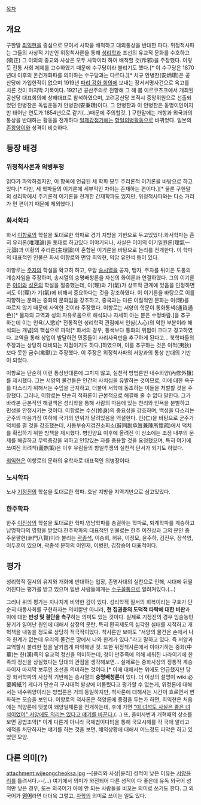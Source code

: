 [[목차]]
== 개요 ==
구한말 [[최익현]]을 중심으로 모여서 사학을 배척하고 대외통상을 반대한 파다. 위정척사파는 그들의 사상적 기반인 위정척사론을 통해 [[성리학]]과 조선의 유교적 문화를 수호하고(衛正) 그 이외의 종교와 사상은 모두 사학이라 하여 배척할 것(斥邪)을 주장했다. 이렇듯 전통 사회 체제를 고수하였기 때문에 수구당이라 불리기도 했다.[* 이 수구당은 1870년대 이후의 온건개화파를 의미하는 수구당과는 다르다.][* 치규 안병찬(安炳瓚)은 공산당에 가입한적이 없으며 1919년 [[파리 강화 회의]]에 보내는 장서서명사건으로 옥고를 치른 것이 마지막 기록이다. 1921년 공산주의로 전향해 그 해 봄 이르쿠츠크에서 개최된 공산당 대표회의에 상해대표로 참석하였으며, 고려공산당 조직시 중앙위원으로 선출되었던 안병찬은 독립운동가 안병찬(安秉瓚)이다. 그 안병찬과 이 안병찬은 동명이인이지만 태어난 연도가 1854년으로 같기(...)때문에 주의할것. ] 구한말에는 개항과 외국과의 통상을 반대하는 활동을 전개하다 [[일제강점기]]에는 [[항일의병활동]]으로 바뀌었다. 일본의 [[존왕양이]]와 성격이 비슷하다. 

== 등장 배경 ==
=== 위정척사론과 의병투쟁 ===
읽다가 파악하겠지만, 이 항목에 언급된 세 학파 모두 주리론적 이기론을 바탕으로 하고 있다.[* 다만, 세 학파들의 이기론에 세부적인 차이는 존재하는 편이다.][* 물론 구한말의 성리학에서 주기론적 이기론을 전개한 간재학파도 있지만, 위정척사파와는 다소 거리가 먼 편이기 때문에 제외했다.]

=== 화서학파 ===
화서 [[이항로]]의 학설을 토대로한 학파로 경기 지방을 기반으로 두고있었다.화서학파는 흔히 유리론(唯理論)을 토대로 하고있다 이야기되나, 사실은 이이의 이기일원론(理氣一元論)과 이황의 주리론(主理論)이 혼합된 이기론을 바탕으로 논리를 전개한다. 이 학파의 대표적인 인물은 화서 이항로와 면암 최익현, 의암 유인석 등이 있다.

이항로는 [[주자]]의 학설을 확고히 하고, 우암 [[송시열]]을 공자, 맹자, 주자를 뒤이은 도통의 계승자임을 주장하며, 송시열의 숭명배청론을 자신의 화이론과 연결하였다. 그의 이기론은 [[이이]]와 [[성혼]]의 학설을 절충했는데, 이(理)와 기(氣)가 상호적 관계에 있음을 인정하면서도 이(理)가 기(氣)에 비해서 중요하다는 것을 강조하였다. 이 이기론을 바탕으로 이를 지향하는 문화는 중화의 문화임을 강조하고, 중국과는 다른 이질적인 문화는 이(理)를 따르지 않기 때문에 사악한 것이라 주장했다. 이항로는 서양의 학문이 통화통색(通貨通色)[* 물자의 교역과 성의 자유로움으로 해석되나 자세히 아는 분은 수정바람.]을 추구하는데 이는 인욕(人慾)[* 전통적인 성리학적 관점에서 인심(人心)의 악한 부분이라 해석되는 개념]의 핵심으로 파악[* 화서의 경우, 통색보다 통화의 위험이 크다고 경고하였다. 교역을 통해 상업이 발달하면 민중들이 사리사욕만을 추구하게 된다고... 북학파들의 주장과는 상당히 대비되는 지점이기도 하다.]하였으며, 이를 추구하는 것은 이적(夷狄)보다 못한 금수(禽獸)고 주장했다. 이 주장은 위정척사파의 서양과의 통상 반대의 기반이 되었다.

이항로는 단순히 이런 통상반대론에 그치지 않고, 실천적 방법론인 내수외양(內修外攘)를 제시했다. 그는 서양의 물건들은 인간의 사치심을 유발하는 것이므로, 이에 대한 욕구를 다스리기 위해서는 수입을 금지하고, 더불어 서학에 동조하는 이들을 처벌할 것을 주장했다. 그러나, 이항로는 단순히 척화론이 근본적으로 해결해 줄 수 없다 말한다. 그가 바라본 근본적인 해결책은 성리학을 통해 사람의 마음에 있는 천리와 인욕을 분별하고 민생을 안정시키는 것이다. 이항로는 수신(修身)의 중요성을 강조하며, 백성을 다스리는 군주의 마음가짐 여하에 국가의 안위가 달려있음을 역설한다. 인(仁)을 바탕으로 군주가 덕치를 펼 것을 강조했는데, 사동부승지겸진소회소(辭同副承旨兼陳所懷疏)에서 덕치를 확립하기 위한 방책을 제시했다. 병인양요 이후에 올려진 이 상소에는 조정 내부의 문제를 해결하고 무력증강을 꾀하고 인망있는 자를 중용할 것을 요청했으며, 특히 여기에 쓰여진 의려책(義旅策)은 이후 유림들의 항일투쟁의 실천적 단서가 되기도 하였다.

[[최익현]]은 이항로의 문하의 유학자로 대표적인 의병장이다.

=== 노사학파 ===
노사 [[기정진]]의 학설을 토대로한 학파. 호남 지방을 지역기반으로 삼고있었다.

=== 한주학파 === 
한주 [[이진상]]의 학설을 토대로한 학파.영남학파를 총결하는 학파로, 퇴계학파를 계승하고 남명학파의 영향을 받았다.한주학파의 대표적인 인물로는 한주 이진상과 그의 문인 중 주문팔현(洲門八賢)이라 불리는 [[곽종석]], 이승희, 허유, 이정모, 윤주하, 김진우, 장석영, 이두훈이 있으며, 곽종석 문하의 이인재, 이병헌, 김창승이 대표적이다.

== 평가 ==
성리학적 질서의 유지와 개화에 반대하는 입장, 존명사대의 실천으로 인해, 시대에 뒤떨어진다는 평가를 받고 있으며 일반 사람들에게는 [[수구꼴통]]으로 알려져있다.(...)

그러나 위의 평가는 지나치게 비약한 감이 있다. 성리학적 질서의 회복이라는 구호가 단순히 대동사회를 구현하자는 의미뿐만 아니라, '''현 집권층의 도덕적 타락에 대한 비판'''과 이에 대한 '''반성 및 결단을 촉구'''하는 의미도 있는 것이다. 실제로 기정진의 경우 임술농민봉기가 일어난 원인에 대해서 삼정의 문란, 특히 환곡제도의 심각한 실태를 지적하고 개혁책을 내놓을 정도로 상당히 적극적이었다. 척사론만 보아도 "서양의 물건은 손에서 나와 한계가 없는데 우리의 물건은 땅에서 나와 한계가 있다."라고 말하고 있다. 즉 서양과 교역할시 불리한 점을 날카롭게 파악해낸 것.
또한 위정척사론에서 이야기하는 중화(中華)는 한(漢)족의 유교적 정신을 의미하는데, 청이 만주족에 의해 세워진 나라이기에 한족의 정신을 상실했다는 당대의 관점을 생각해보면... 실제로는 중화사상의 정통적 계승자이자 마지막 보루인 조선을 의미하는 것이다.[* 이에 대해서는 위에도 언급했지만 당장 화서학파의 사상적 기반에는 송시열의 '''숭명배청론'''이 있다. 더 이상의 설명이 wiki:必要韓紙?]
게다가 단순히 구시대적 발상에 머물렀다고 평가할 수 없는게, 위정론에 대해서는 내수위양이라는 방법론은 거의 동일하지만, 척사론에 대해서는 시간이 흐르면서 변화하는 모습을 보인다. 이항로의 척사론은 척양론에 중점을 두는가 하면, 최익현은 처음에는 척양론에 덧붙여 왜양일체론을 전개하는데, 후에 가면 [["이 녀석도 사실은 좋은 녀석이었어" 서양에도 의리는 있다고 얘기를 바꾼다.]](...) 또, 을미사변과 개혁때의 상소를 보면 공법조약[* 이게 다른게 아니라 국제법이다!!]을 통해 국모시해를 각 국에 알리고 왜적을 처단하자는 얘기를 하는 것을 보면, 해외상황에 대해서 어느정도 파악은 하고 있었던 모양.

== 다른 의미(?) ==
attachment:wijeongcheoksa.jpg
--[윤리와 사상|윤리] 성적이 낮은 이유는 [[서양]]윤리를 틀려서다.--(...)
여기에서 의미가 와전되어 다른 성적이 다 좋은데 유독 외국어 성적만 낮은 경우, 또는 외국어가 아예 안 되는 사람들을 비꼬는 의미로 쓰기도 한다. 그 외국어가 '''[[영어]]'''라면 더더욱 그렇고, [[자학]]의 의미로 쓰이는 일도 있다.
